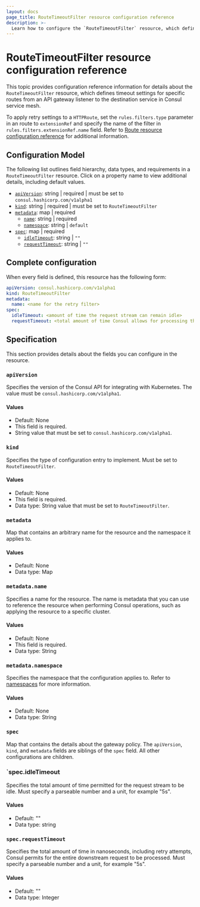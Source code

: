 ```yaml
---
layout: docs
page_title: RouteTimeoutFilter resource configuration reference
description: >-
  Learn how to configure the `RouteTimeoutFilter` resource, which defines timeout settings for specific routes from an API gateway listener to the destination service in Consul service mesh.
---
```


# RouteTimeoutFilter resource configuration reference

This topic provides configuration reference information for details about the `RouteTimeoutFilter` resource, which defines timeout settings for specific routes from an API gateway listener to the destination service in Consul service mesh.

To apply retry settings to a `HTTPRoute`, set the `rules.filters.type` parameter in an route to `extensionRef` and specify the name of the filter in `rules.filters.extensionRef.name` field. Refer to [Route resource configuration reference](/consul/docs/reference/k8s/api-gateway/routes) for additional information. 

## Configuration Model

The following list outlines field hierarchy, data types, and requirements in a `RouteTimeoutFilter` resource. Click on a property name to view additional details, including default values.

- [`apiVersion`](#apiversion): string | required | must be set to `consul.hashicorp.com/v1alpha1`
- [`kind`](#kind): string | required | must be set to `RouteTimeoutFilter`
- [`metadata`](#metadata): map | required
   - [`name`](#metadata-name): string | required 
   - [`namespace`](#metadata-namespace): string  | `default`
- [`spec`](#spec): map | required
  - [`idleTimeout`](#spec-idletimeout): string | `""`
  - [`requestTimeout`](#spec-retryonconnectfailure): string | `""`

## Complete configuration

When every field is defined, this resource has the following form: 

```yaml
apiVersion: consul.hashicorp.com/v1alpha1
kind: RouteTimeoutFilter
metadata:
  name: <name for the retry filter>
spec:
  idleTimeout: <amount of time the request stream can remain idle>
  requestTimeout: <total amount of time Consul allows for processing the request stream>
```

## Specification

This section provides details about the fields you can configure in the resource.

### `apiVersion`

Specifies the version of the Consul API for integrating with Kubernetes. The value must be `consul.hashicorp.com/v1alpha1`.

#### Values

- Default: None
- This field is required.
- String value that must be set to `consul.hashicorp.com/v1alpha1`.

### `kind`

Specifies the type of configuration entry to implement. Must be set to `RouteTimeoutFilter`.

#### Values

- Default: None
- This field is required.
- Data type: String value that must be set to `RouteTimeoutFilter`.

### `metadata`

Map that contains an arbitrary name for the resource and the namespace it applies to.

#### Values

- Default: None
- Data type: Map

### `metadata.name`

Specifies a name for the resource. The name is metadata that you can use to reference the resource when performing Consul operations, such as applying the resource to a specific cluster. 

#### Values

- Default: None
- This field is required.
- Data type: String

### `metadata.namespace` 

Specifies the namespace that the configuration applies to. Refer to [namespaces](/consul/docs/enterprise/namespaces) for more information.

#### Values

- Default: None
- Data type: String

### `spec`

Map that contains the details about the gateway policy. The `apiVersion`, `kind`, and `metadata` fields are siblings of the `spec` field. All other configurations are children.


### `spec.idleTimeout

Specifies the total amount of time permitted for the request stream to be idle. Must specify a parseable number and a unit, for example "5s". 

#### Values

- Default: ""
- Data type: string

### `spec.requestTimeout`

Specifies the total amount of time in nanoseconds, including retry attempts, Consul permits for the entire downstream request to be processed. Must specify a parseable number and a unit, for example "5s". 

#### Values

- Default: ""
- Data type: Integer
